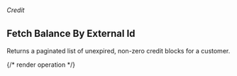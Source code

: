 ###### *Credit*

## Fetch Balance By External Id

Returns a paginated list of unexpired, non-zero credit blocks for a customer.

{/* render operation */}
